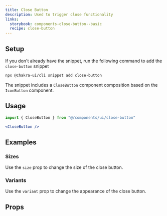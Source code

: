 ```yaml
---
title: Close Button
description: Used to trigger close functionality
links:
  storybook: components-close-button--basic
  recipe: close-button
---
```


<ExampleTabs name="close-button-basic" />

## Setup

If you don't already have the snippet, run the following command to add the
`close-button` snippet

```sh
npx @chakra-ui/cli snippet add close-button
```

The snippet includes a `CloseButton` component composition based on the
`IconButton` component.

## Usage

```jsx
import { CloseButton } from "@/components/ui/close-button"
```

```jsx
<CloseButton />
```

## Examples

### Sizes

Use the `size` prop to change the size of the close button.

<ExampleTabs name="close-button-with-sizes" />

### Variants

Use the `variant` prop to change the appearance of the close button.

<ExampleTabs name="close-button-with-variants" />

## Props

<PropTable component="Button" part="Button" />
